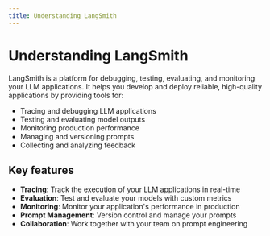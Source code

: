 ```yaml
---
title: Understanding LangSmith
---
```


# Understanding LangSmith

LangSmith is a platform for debugging, testing, evaluating, and monitoring your LLM applications. It helps you develop and deploy reliable, high-quality applications by providing tools for:

- Tracing and debugging LLM applications
- Testing and evaluating model outputs
- Monitoring production performance
- Managing and versioning prompts
- Collecting and analyzing feedback

## Key features

- **Tracing**: Track the execution of your LLM applications in real-time
- **Evaluation**: Test and evaluate your models with custom metrics
- **Monitoring**: Monitor your application's performance in production
- **Prompt Management**: Version control and manage your prompts
- **Collaboration**: Work together with your team on prompt engineering
